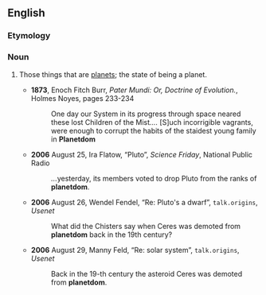 ==English==

===Etymology===
{{suffix|planet|dom}}

===Noun===
{{en-noun|-}}

# {{neologism}} Those things that are [[planet]]s; the state of being a planet.
#* '''1873''', Enoch Fitch Burr, ''Pater Mundi: Or, Doctrine of Evolution.'', Holmes Noyes, pages 233-234
#*: One day our System in its progress through space neared these lost Children of the Mist''....'' [S]uch incorrigible vagrants, were enough to corrupt the habits of the staidest young family in '''Planetdom'''
#* '''2006''' August 25, Ira Flatow, “Pluto”, ''Science Friday'', National Public Radio
#*: ''...''yesterday, its members voted to drop Pluto from the ranks of '''planetdom'''.
#* '''2006''' August 26, Wendel Fendel, “Re: Pluto's a dwarf”, <tt>talk.origins</tt>, ''Usenet''
#*: What did the Chisters say when Ceres was demoted from '''planetdom''' back in the 19th century?
#* '''2006''' August 29, Manny Feld, “Re: solar system”, <tt>talk.origins</tt>, ''Usenet''
#*: Back in the 19-th century the asteroid Ceres was demoted from '''planetdom'''.